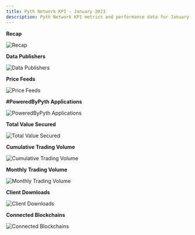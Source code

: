 ```yaml
---
title: Pyth Network KPI - January 2023
description: Pyth Network KPI metrics and performance data for January 2023.
---
```


**Recap**

![Recap](/images/kpi/january-23/pyth-jan-23.jpg)

**Data Publishers**

![Data Publishers](/images/kpi/january-23/jan-23-publisher-growth.png)

**Price Feeds**

![Price Feeds](/images/kpi/january-23/jan-23-price-feeds.png)

**#PoweredByPyth Applications**

![PoweredByPyth Applications](/images/kpi/january-23/jan-23-apps-integrations.png)

**Total Value Secured**

![Total Value Secured](/images/kpi/january-23/jan-23-dapps-tvs.png)

**Cumulative Trading Volume**

![Cumulative Trading Volume](/images/kpi/january-23/jan-23-traded-volume.png)

**Monthly Trading Volume**

![Monthly Trading Volume](/images/kpi/january-23/jan-23-trading-volume.png)

**Client Downloads**

![Client Downloads](/images/kpi/january-23/jan-23-client-downloads.png)

**Connected Blockchains**

![Connected Blockchains](/images/kpi/january-23/jan-23-connected-blockchains.png)
